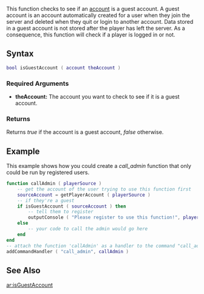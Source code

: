  
{{Server function}}
This function checks to see if an [[/account.md|account]] is a guest account. A guest account is an account automatically created for a user when they join the server and deleted when they quit or login to another account. Data stored in a guest account is not stored after the player has left the server. As a consequence, this function will check if a player is logged in or not.

==Syntax== 
<syntaxhighlight lang="lua">
bool isGuestAccount ( account theAccount )
</syntaxhighlight>
{{OOP||[[/account.md|account]]:isGuest|guest|}} 
===Required Arguments=== 
*'''theAccount:''' The account you want to check to see if it is a guest account.

===Returns===
Returns ''true'' if the account is a guest account, ''false'' otherwise.

==Example== 
This example shows how you could create a ''call_admin'' function that only could be run by registered users.
<syntaxhighlight lang="lua">
function callAdmin ( playerSource )
    -- get the account of the user trying to use this function first
    sourceAccount = getPlayerAccount ( playerSource )
    -- if they're a guest
    if isGuestAccount ( sourceAccount ) then
        -- tell them to register
        outputConsole ( "Please register to use this function!", playerSource )
    else
        -- your code to call the admin would go here
    end
end
-- attach the function 'callAdmin' as a handler to the command "call_admin"
addCommandHandler ( "call_admin", callAdmin )
</syntaxhighlight>

==See Also==
{{Account_functions}}
[[/ar:isGuestAccount.md|ar:isGuestAccount]]